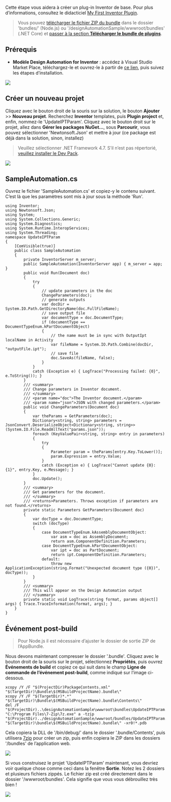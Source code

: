 Cette étape vous aidera à créer un plug-in Inventor de base. Pour plus d’informations, consultez le didacticiel [My First Inventor Plugin](https://knowledge.autodesk.com/support/inventor-products/learn-explore/caas/simplecontent/content/my-first-inventor-plug-overview.html).

> Vous pouvez [télécharger le fichier ZIP du bundle](https://github.com/autodesk-platform-services/aps-design-automation-nodejs/tree/nodejs/bundles/UpdateIPTParam.zip) dans le dossier 'bundles/' (Node.js) ou '/designAutomationSample/wwwroot/bundles' (.NET Core) et [passer à la section **Télécharger le bundle de plugins**](#upload-plugin-bundle).

## Prérequis

- **Modèle Design Automation for Inventor** : accédez à Visual Studio Market Place, téléchargez-le et ouvrez-le à partir de [ce lien](https://marketplace.visualstudio.com/items?itemName=Autodesk.DesignAutomation), puis suivez les étapes d’installation.

![](../_images/_inventor/da4inventor_template.png)

## Créer un nouveau projet

Cliquez avec le bouton droit de la souris sur la solution, le bouton **Ajouter** >> **Nouveau projet**. Recherchez **Inventor** templates, puis **Plugin project** et, enfin, nommez-le 'UpdateIPTParam'. Cliquez avec le bouton droit sur le projet, allez dans **Gérer les packages NuGet...**, sous **Parcourir**, vous pouvez sélectionner 'Newtonsoft.Json' et mettre à jour (ce package est déjà dans la solution, sinon, installez)

> Veuillez sélectionner .NET Framework 4.7. S’il n’est pas répertorié, [veuillez installer le Dev Pack](https://dotnet.microsoft.com/download/dotnet-framework/net47).

![](../_images/_inventor/new_project.gif)

## SampleAutomation.cs

Ouvrez le fichier 'SampleAutomation.cs' et copiez-y le contenu suivant. C’est là que les paramètres sont mis à jour sous la méthode 'Run'.

```dotnet title=SampleAutomation.cs
using Inventor;
using Newtonsoft.Json;
using System;
using System.Collections.Generic;
using System.Diagnostics;
using System.Runtime.InteropServices;
using System.Threading;
namespace UpdateIPTParam
{
    [ComVisible(true)]
    public class SampleAutomation
    {
        private InventorServer m_server;
        public SampleAutomation(InventorServer app) { m_server = app; }
        public void Run(Document doc)
        {
            try
            {
                // update parameters in the doc
                ChangeParameters(doc);
                // generate outputs
                var docDir = System.IO.Path.GetDirectoryName(doc.FullFileName);
                // save output file
                var documentType = doc.DocumentType;
                if (documentType == DocumentTypeEnum.kPartDocumentObject)
                {
                    // the name must be in sync with OutputIpt localName in Activity
                    var fileName = System.IO.Path.Combine(docDir, "outputFile.ipt");
                    // save file
                    doc.SaveAs(fileName, false);
                }
            }
            catch (Exception e) { LogTrace("Processing failed: {0}", e.ToString()); }
        }
        /// <summary>
        /// Change parameters in Inventor document.
        /// </summary>
        /// <param name="doc">The Inventor document.</param>
        /// <param name="json">JSON with changed parameters.</param>
        public void ChangeParameters(Document doc)
        {
            var theParams = GetParameters(doc);
            Dictionary<string, string> parameters = JsonConvert.DeserializeObject<Dictionary<string, string>>(System.IO.File.ReadAllText("params.json"));
            foreach (KeyValuePair<string, string> entry in parameters)
            {
                try
                {
                    Parameter param = theParams[entry.Key.ToLower()];
                    param.Expression = entry.Value;
                }
                catch (Exception e) { LogTrace("Cannot update {0}: {1}", entry.Key, e.Message); }
            }
            doc.Update();
        }
        /// <summary>
        /// Get parameters for the document.
        /// </summary>
        /// <returns>Parameters. Throws exception if parameters are not found.</returns>
        private static Parameters GetParameters(Document doc)
        {
            var docType = doc.DocumentType;
            switch (docType)
            {
                case DocumentTypeEnum.kAssemblyDocumentObject:
                    var asm = doc as AssemblyDocument;
                    return asm.ComponentDefinition.Parameters;
                case DocumentTypeEnum.kPartDocumentObject:
                    var ipt = doc as PartDocument;
                    return ipt.ComponentDefinition.Parameters;
                default:
                    throw new ApplicationException(string.Format("Unexpected document type ({0})", docType));
            }
        }
        /// <summary>
        /// This will appear on the Design Automation output
        /// </summary>
        private static void LogTrace(string format, params object[] args) { Trace.TraceInformation(format, args); }
    }
}
```

## Événement post-build

> Pour Node.js il est nécessaire d’ajuster le dossier de sortie ZIP de l’AppBundle.

Nous devons maintenant compresser le dossier '.bundle'. Cliquez avec le bouton droit de la souris sur le projet, sélectionnez **Propriétés**, puis ouvrez **Événements de build** et copiez ce qui suit dans le champ **Ligne de commande de l’événement post-build**, comme indiqué sur l’image ci-dessous.

```
xcopy /Y /F "$(ProjectDir)PackageContents.xml" "$(TargetDir)\Bundle\$(MSBuildProjectName).bundle\"
xcopy /Y /F "$(TargetDir)*.*" "$(TargetDir)\Bundle\$(MSBuildProjectName).bundle\Contents\"
del /F "$(ProjectDir)..\designAutomationSample\wwwroot\bundles\UpdateIPTParam.zip"
"C:\Program Files\7-Zip\7z.exe" a -tzip "$(ProjectDir)../designAutomationSample/wwwroot/bundles/UpdateIPTParam.zip" "$(TargetDir)\bundle\$(MSBuildProjectName).bundle\" -xr0!*.pdb
```

Cela copiera la DLL de '/bin/debug/' dans le dossier '.bundle/Contents', puis utilisera [7zip](https://www.7-zip.org/) pour créer un zip, puis enfin copiera le ZIP dans les dossiers '/bundles' de l’application web.

![](../_images/_inventor/post_build.png)

Si vous construisez le projet 'UpdateIPTParam' maintenant, vous devriez voir quelque chose comme ceci dans la fenêtre **Sortie**. Notez les 2 dossiers et plusieurs fichiers zippés. Le fichier zip est créé directement dans le dossier '/wwwroot/bundles'. Cela signifie que vous vous débrouillez très bien !

![](../_images/_inventor/build_output.png)
